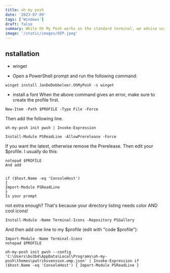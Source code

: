 ```yaml
---
title: oh my posh
date: '2023-07-09'
tags: ['Windows']
draft: false
summary: While Oh My Posh works on the standard terminal, we advise using the Windows Terminal.
image: '/static/images/OIP.jpeg'
---
```


## nstallation​

- winget

* Open a PowerShell prompt and run the following command:

```Shell
winget install JanDeDobbeleer.OhMyPosh -s winget
```

- install a font
  When the above command gives an error, make sure to create the profile first.

```Shell
New-Item -Path $PROFILE -Type File -Force
```

Then add the following line.

```Shell
oh-my-posh init pwsh | Invoke-Expression

Install-Module PSReadLine -AllowPrerelease -Force
```

If you want the latest, otherwise remove the Prerelease. Then edit your $profile. I usually do this:

```Shell
notepad $PROFILE
And add


if ($host.Name -eq 'ConsoleHost')
{
Import-Module PSReadLine
}
Is your prompt
```

not extra enough? That's because your directory listing needs color AND cool icons!

```Shell
Install-Module -Name Terminal-Icons -Repository PSGallery
```

And then add one line to my $profile (edit with "code $profile"):

```Shell
Import-Module -Name Terminal-Icons
notepad $PROFILE

oh-my-posh init pwsh --config 'C:\Users\bo3bd\AppData\Local\Programs\oh-my-posh\themes\patriksvensson.omp.json' | Invoke-Expression if ($host.Name -eq 'ConsoleHost') { Import-Module PSReadLine }
```
